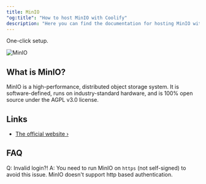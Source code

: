 ```yaml
---
title: MinIO
"og:title": "How to host MinIO with Coolify"
description: "Here you can find the documentation for hosting MinIO with Coolify."
---
```


<Check>One-click setup.</Check>

![MinIO](https://github.com/minio.png)

## What is MinIO?

MinIO is a high-performance, distributed object storage system. It is software-defined, runs on industry-standard hardware, and is 100% open source under the AGPL v3.0 license.

## Links

- [The official website ›](https://min.io/)

## FAQ

Q: Invalid login?!
A: You need to run MinIO on `https` (not self-signed) to avoid this issue. MinIO doesn't support http based authentication.
